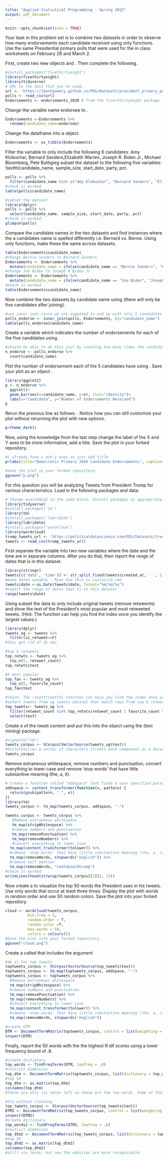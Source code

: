```yaml
---
title: "Applied Statistical Programming - Spring 2022"
output: pdf_document
---
```


```r
knitr::opts_chunk$set(echo = TRUE)
```

\begin{center}
{\Large{\textbf{Problem Set 3}}} \\
\vspace{4 bp}
Due Wednesday, March 16, 10:00 AM (Before Class) \\
\end{center}

\section*{Instructions}
\begin{enumerate}
  \item The following questions should each be answered within an Rmarkdown file. Be sure to provide many comments in your code blocks to facilitate grading. Undocumented code will not be graded.
  \item Work on git. Continue to work in the repository you forked from \url{https://github.com/johnsontr/AppliedStatisticalProgramming2022} and add your code for Problem Set 4. Commit and push frequently. Use meaningful commit messages because these will affect your grade.
  \item You may work in teams, but each student should develop their own Rmarkdown file. To be clear, there should be no copy and paste. Each keystroke in the assignment should be your own.
  \item For students new to programming, this may take a while. Get started.
\end{enumerate}

\section*{\texttt{tidyverse}}

Your task in this problem set is to combine two datasets in order to observe how many endorsements each candidate received using only \texttt{dplyr} functions. Use the same Presidential primary polls that were used for the in class worksheets on February 28 and March 2.\

First, create two new objects \texttt{polls} and \texttt{Endorsements}. Then complete the following.
```r
#install.packages("fivethirtyeight")
library(fivethirtyeight)
library(tidyverse)
# URL to the data that you've used.
url <- 'https://jmontgomery.github.io/PDS/Datasets/president_primary_polls_feb2020.csv'
polls <- read_csv(url)
Endorsements <- endorsements_2020 # from the fiverthirtyeight package
```
Change the \texttt{Endorsements} variable name endorsee to \texttt{candidate\_name}.
```r
Endorsements <-Endorsements %>% 
  rename(candidate_name=endorsee)
```
Change the \texttt{Endorsements} dataframe into a \texttt{tibble} object.
```r
Endorsements <- as_tibble(Endorsements)
```
Filter the \texttt{poll} variable to only include the following 6 candidates: Amy Klobuchar, Bernard Sanders,Elizabeth Warren, Joseph R. Biden Jr., Michael Bloomberg, Pete Buttigieg \textbf{and} subset the dataset to the following five variables: \texttt{candidate\_name, sample\_size, start\_date, party, pct.
```r
polls <- polls %>% 
  filter(candidate_name %in% c("Amy Klobuchar", "Bernard Sanders", "Elizabeth Warren", "Joseph R. Biden Jr.", "Michael Bloomberg", "Pete Buttigieg"))
#check it worked
table(polls$candidate_name)

#subset the dataset 
library(dplyr)
polls <- polls %>% 
  select(candidate_name, sample_size, start_date, party, pct)
#check it worked
glimpse(polls)
```
Compare the candidate names in the two datasets and find instances where the a candidates name is spelled differently i.e. Bernard vs. Bernie. Using only \texttt{dplyr} functions, make these the same across datasets. 
```r
table(Endorsements$candidate_name)
#change Bernie Sanders to Bernard Sanders
Endorsements <- Endorsements %>% 
  mutate(candidate_name = ifelse(candidate_name == "Bernie Sanders", "Bernard Sanders", candidate_name))
#change Joe Biden to Joseph R Biden Jr
Endorsements <- Endorsements %>% 
  mutate(candidate_name = ifelse(candidate_name == "Joe Biden", "Joseph R. Biden Jr.", candidate_name))
#check it worked
table(Endorsements$candidate_name)
```
Now combine the two datasets by candidate name using \texttt{dplyr} (there will only be five candidates after joining).
```r
#use inner join since we are supposed to end up with only 5 candidates after joining and endorsements doesn't have bloomberg
polls_endorse <- inner_join(polls, Endorsements, by="candidate_name")
table(polls_endorse$candidate_name)
```
Create a variable which indicates the number of endorsements for each of the five candidates using \texttt{dplyr}.
```r
#should be able to do this just by counting how many times the candidate name appears in the dataset
n_endorse <- polls_endorse %>% 
  count(candidate_name)
```
Plot the number of endorsement each of the 5 candidates have using \texttt{ggplot()}. Save your plot as an object \texttt{p}.
```r
library(ggplot2)
p <- n_endorse %>% 
  ggplot()+
  geom_bar(aes(x=candidate_name, y=n), stat="identity")+
  labs(x="Candidate", y="Number of Endorsements Received")
p
```
Rerun the previous line as follows: \texttt{p + theme\_dark()}. Notice how you can still customize your plot without rerunning the plot with new options.
```r
p+theme_dark()
```
Now, using the knowledge from the last step change the label of the X and Y axes to be more informative, add a title. Save the plot in your forked repository.
```r
#i already have x and y axes so just add title
p+labs(title="Democratic Primary 2020 Candidate Endorsements", caption="data from https://jmontgomery.github.io/PDS/Datasets/president_primary_polls_feb2020.csv")

#Save the plot in your forked repository.
ggsave("p.png")
```
\newpage


\section*{Text-as-Data with \texttt{tidyverse}}

For this question you will be analyzing Tweets from President Trump for various characteristics. Load in the following packages and data:

```r
# Change eval=FALSE in the code block. Install packages as appropriate.
library(tidyverse)
#install.packages('tm')
library(tm) 
#install.packages('lubridate')
library(lubridate)
#install.packages('wordcloud')
library(wordcloud)
trump_tweets_url <- 'https://politicaldatascience.com/PDS/Datasets/trump_tweets.csv'
tweets <- read_csv(trump_tweets_url)
```

First separate the \texttt{created\_at} variable into two new variables where the date and the time are in separate columns. After you do that, then report the range of dates that is in this dataset.
```r
library(stringr)
tweets[c('date', 'time')] <- str_split_fixed(tweets$created_at, ' ', 2)
#make dates useable - Ryan did this in inclass14.rmd
tweets$date <-as.Date(tweets$date, format="%m/%d/%y")
#report the range of dates that is in this dataset
range(tweets$date)
```

Using \texttt{dplyr} subset the data to only include original tweets (remove retweents) and show the text of the President's \textbf{top 5} most popular and most retweeted tweets. (Hint: The \texttt{match} function can help you find the index once you identify the largest values.) 
```r
library(dplyr)
tweets_og <- tweets %>% 
  filter(is_retweet==F)
#this got rid of 2k obs

#top 5 retweets
top_retwts <- tweets_og %>% 
  top_n(5, retweet_count)
top_retwts$text

#5 most popular
top_fav <- tweets_og %>%
  top_n(5, favorite_count)
top_fav$text

#(Hint: The \texttt{match} function can help you find the index once you identify the largest values.) 
#select tweets from og tweets dataset that match rows from top 5 retweet and favorite vectors
top_tweets<- tweets_og %>% 
  filter(retweet_count %in% top_retwts$retweet_count | favorite_count %in% top_fav$favorite_count) %>% 
  select(text)
```
Create a \textit{corpus} of the tweet content and put this into the object \texttt{Corpus} using the \texttt{tm} (text mining) package. 
```r
#vignette("tm")
tweets_corpus <- VCorpus(VectorSource(tweets_og$text))
#VectorSource= a vector of characters (treats each component as a document)
tweets_corpus
```
Remove extraneous whitespace, remove numbers and punctuation, convert everything to lower case and remove 'stop words' that have little substantive meaning (the, a, it).
```r
# Create a function called "addspace" that finds a user specified pattern and substitutes the pattern with a space.
addspace <- content_transformer(function(x, pattern) {
  return(gsub(pattern, " ", x))
})
library(tm)
tweets_corpus <- tm_map(tweets_corpus, addspace, "-")

tweets_corpus <- tweets_corpus %>% 
   #Remove extraneous whitespace
   tm_map(stripWhitespace) %>% 
   #remove numbers and punctuation
   tm_map(removePunctuation) %>% 
   tm_map(removeNumbers) %>% 
   #convert everything to lower case
  tm_map(content_transformer(tolower)) %>% 
  #remove 'stop words' that have little substantive meaning (the, a, it).
  tm_map(removeWords, stopwords("english")) %>% 
  #remove self mention
  tm_map(removeWords, "realdonaldtrump")
#check it worked
writeLines(head(strwrap(tweets_corpus[[2]]), 15))
```
Now create a \texttt{wordcloud} to visualize the top 50 words the President uses in his tweets. Use only words that occur at least three times. Display the plot with words in random order and use 50 random colors. Save the plot into your forked repository.
```r
cloud <- wordcloud(tweets_corpus,
          min.freq = 3, 
          random.order = T, 
          random.color =T, 
          max.words = 50, 
          colors = colours())
#Save the plot into your forked repository.
ggsave("cloud.png")
```
Create a \textit{document term matrix} called \texttt{DTM} that includes the argument \texttt{ control = list(weighting = weightTfIdf)}
```r
#do it for top tweets
toptweets_corpus <- VCorpus(VectorSource(top_tweets$text))
toptweets_corpus <- tm_map(toptweets_corpus, addspace, "-")
toptweets_corpus <- toptweets_corpus %>% 
  #Remove extraneous whitespace
  tm_map(stripWhitespace) %>% 
  #remove numbers and punctuation
  tm_map(removePunctuation) %>% 
  tm_map(removeNumbers) %>% 
  #convert everything to lower case
  tm_map(content_transformer(tolower)) %>% 
  #remove 'stop words' that have little substantive meaning (the, a, it).
  tm_map(removeWords, stopwords("english"))

#create DTM
DTM <- DocumentTermMatrix(toptweets_corpus, control = list(weighting = weightTfIdf))
inspect(DTM)
```
Finally, report the 50 words with the the highest tf.idf scores using a lower frequency bound of .8.
```r
#create dictionary
top_words <- findFreqTerms(DTM, lowfreq = .8)
#restrict dimension
top_dtm <- DocumentTermMatrix(toptweets_corpus, list(dictionary = top_words))
#top 50
top_dtm <- as.matrix(top_dtm)
colnames(top_dtm) 
#there are only six terms left so these are the top words. Some of these are obviously the parts to links so I'm not sure what happened there

#try without cleaning
top_tweets_corpus <- VCorpus(VectorSource(top_tweets$text))
DTM2 <- DocumentTermMatrix(top_tweets_corpus, control = list(weighting = weightTfIdf))
inspect(DTM2)
#create dictionary
top_words2 <- findFreqTerms(DTM2, lowfreq = .8)
#restrict dimension
top_dtm2 <- DocumentTermMatrix(top_tweets_corpus, list(dictionary = top_words2))
#top 50
top_dtm2 <- as.matrix(top_dtm2)
colnames(top_dtm2) 
#still six terms, but now the websites are more recognizable
```
